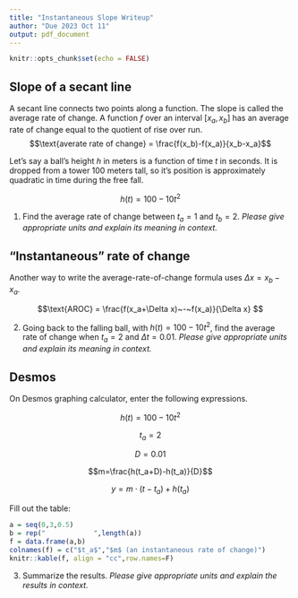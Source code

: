 ```yaml
---
title: "Instantaneous Slope Writeup"
author: "Due 2023 Oct 11"
output: pdf_document
---
```


```r
knitr::opts_chunk$set(echo = FALSE)
```

## Slope of a secant line

A secant line connects two points along a function. The slope is called the average rate of change. A function $f$ over an interval $[x_a,x_b]$ has an average rate of change equal to the quotient of rise over run.
$$\text{averate rate of change} = \frac{f(x_b)-f(x_a)}{x_b-x_a}$$

Let's say a ball's height $h$ in meters is a function of time $t$ in seconds. It is dropped from a tower 100 meters tall, so it's position is approximately quadratic in time during the free fall.

$$h(t) = 100-10t^2$$

1. Find the average rate of change between $t_a=1$ and $t_b=2$. *Please give appropriate units and explain its meaning in context.*

\vfill


## "Instantaneous" rate of change

Another way to write the average-rate-of-change formula uses $\Delta x = x_b - x_a$.

$$\text{AROC} = \frac{f(x_a+\Delta x)~-~f(x_a)}{\Delta x} $$

2. Going back to the falling ball, with $h(t)=100-10t^2$, find the average rate of change when $t_a=2$ and $\Delta t = 0.01$. *Please give appropriate units and explain its meaning in context.*

\vfill



\newpage

## Desmos

On Desmos graphing calculator, enter the following expressions.

$$h(t) = 100-10t^2$$

$$t_a = 2$$

$$D=0.01$$

$$m=\frac{h(t_a+D)-h(t_a)}{D}$$

$$y=m\cdot(t-t_a)+h(t_a)$$

Fill out the table:

<style type="text/css" rel="stylesheet">
.bordered-table {
    border-collapse: collapse;
    border-spacing: 0;
    border:2px solid #000000;
}
.bordered-table th {
    border:2px solid #000000;
    padding: 4px;
}
.bordered-table td{
    border:2px solid #000000;
    padding: 4px;
}
</style>

\huge
```r
a = seq(0,3,0.5)
b = rep("            ",length(a))
f = data.frame(a,b)
colnames(f) = c("$t_a$","$m$ (an instantaneous rate of change)")
knitr::kable(f, align = "cc",row.names=F)
```

\normalsize

3. Summarize the results. *Please give appropriate units and explain the results in context.*



